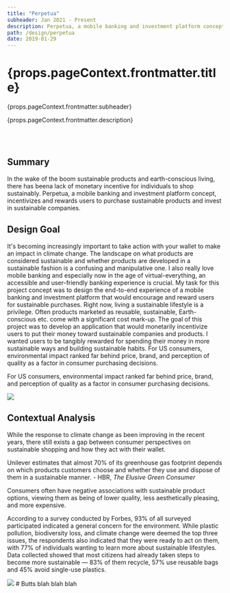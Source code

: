 ```yaml
---
title: "Perpetua"
subheader: Jan 2021 - Present
description: Perpetua, a mobile banking and investment platform concept, incentivizes and rewards users to purchase sustainable products and invest in sustainable companies.
path: /design/perpetua
date: 2019-01-29
---
```


<h1>{props.pageContext.frontmatter.title}</h1>
<Subheader>{props.pageContext.frontmatter.subheader}</Subheader>
<p>{props.pageContext.frontmatter.description}</p>

<br />
<br />

<Section title="Overview">

## Summary
In the wake of the boom sustainable products and earth-conscious living, there has beena lack of monetary 
incentive for individuals to shop sustainably. Perpetua, a mobile banking and investment platform concept, 
incentivizes and rewards users to purchase sustainable products and invest in sustainable companies.


## Design Goal
It's becoming increasingly important to take action with your wallet to make an impact in climate change. 
The landscape on what products are considered sustainable and whether products are developed in a sustainable 
fashion is a confusing and manipulative one. I also really love mobile banking and especially now in the age of 
virtual-everything, an accessible and user-friendly banking experience is crucial. My task for this project concept 
was to design the end-to-end experience of a mobile banking and investment platform that would encourage and reward 
users for sustainable purchases. Right now, living a sustainable lifestyle is a privilege. Often products marketed 
as reusable, sustainable, Earth-conscious etc. come with a significant cost mark-up. The goal of this project 
was to develop an application that would monetarily incentivize users to put their money toward sustainable companies 
and products. I wanted users to be tangibly rewarded for spending their money in more sustainable ways and building 
sustainable habits. For US consumers, environmental impact ranked far behind price, brand, and perception of quality 
as a factor in consumer purchasing decisions. 


For US consumers, environmental impact ranked far behind price, brand, and perception of quality as a factor in consumer purchasing decisions. 

</Section>

<Image src="process.png" />

<Section title="Discovery">

# Contextual Analysis
While the response to climate change as been improving in the recent years, there still exists a gap between consumer perspectives on sustainable shopping and how they act with their wallet. 

Unilever estimates that almost 70% of its greenhouse gas footprint depends on which products customers choose and whether they use and dispose of them in a sustainable manner. - HBR, *The Elusive Green Consumer*

Consumers often have negative associations with sustainable product options, viewing them as being of lower quality, less aesthetically pleasing, and more expensive.

According to a survey conducted by Forbes, 93% of all surveyed participated indicated a general concern for the environment. While plastic pollution, biodiversity loss, and climate change were deemed the top three issues, the respondents also indicated that they were ready to act on them, with 77% of individuals wanting to learn more about sustainable lifestyles. Data collected showed that most citizens had already taken steps to become more sustainable — 83% of them recycle, 57% use reusable bags and 45% avoid single-use plastics.

</Section>
<Image src="untitledmoodboard.png" />
# Butts
blah blah blah